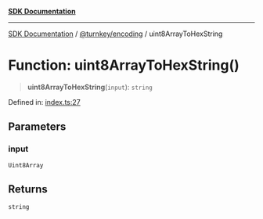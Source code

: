 [**SDK Documentation**](../../../README.mdx)

***

[SDK Documentation](../../../packages.mdx) / [@turnkey/encoding](../README.mdx) / uint8ArrayToHexString

# Function: uint8ArrayToHexString()

> **uint8ArrayToHexString**(`input`): `string`

Defined in: [index.ts:27](https://github.com/tkhq/sdk/blob/fd49bfe86475c8603b3eb385aa101efa36fa32fc/packages/encoding/src/index.ts#L27)

## Parameters

### input

`Uint8Array`

## Returns

`string`
